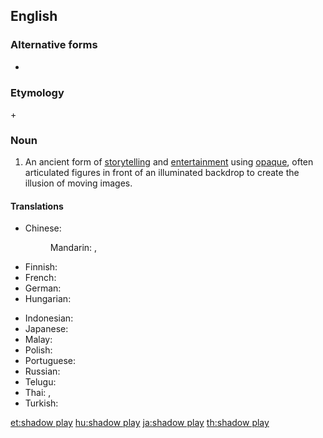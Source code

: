 ==English==

===Alternative forms===
* {{l|en|shadowplay}}

===Etymology===
{{m|en|shadow}} + {{m|en|play}}

===Noun===
{{wikipedia}}
{{en-noun}}

# An ancient form of [[storytelling]] and [[entertainment]] using [[opaque]], often articulated figures in front of an illuminated backdrop to create the illusion of moving images.

====Translations====
{{trans-top|form of storytelling using opaque figures in front of an illuminated backdrop}}
* Chinese:
*: Mandarin: {{t+|cmn|皮影戲|sc=Hani}}, {{t+|cmn|皮影戏|tr=píyǐngxì|sc=Hani}}
* Finnish: {{t|fi|varjoteatteri}}
* French: {{t|fr|théâtre d'ombres|m}}
* German: {{t+|de|Schattenspiel|n}}
* Hungarian: {{t+|hu|árnyjáték}}
{{trans-mid}}
* Indonesian: {{t+|id|wayang}}
* Japanese: {{t+|ja|影絵|tr=かげえ, kagee|sc=Jpan}}
* Malay: {{t|ms|wayang kulit}}
* Polish: {{t|pl|teatr cieni|m}}
* Portuguese: {{t|pt|teatro de sombras|m}}
* Russian: {{t|ru|теа́тр тене́й|m}}
* Telugu: {{t|te|తోలుబొమ్మలాట|sc=Telu}}
* Thai: {{t|th|หนังตะลุง|tr=năng dtàloong}}, {{t|th|ตะลุง|tr=dtàloong}}
* Turkish: {{t+|tr|gölge oyunu}}
{{trans-bottom}}

[[et:shadow play]]
[[hu:shadow play]]
[[ja:shadow play]]
[[th:shadow play]]
